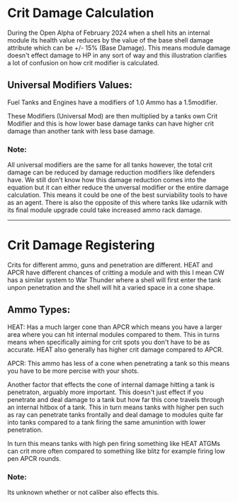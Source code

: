 # Crit Damage Calculation

During the Open Alpha of February 2024 when a shell hits an internal module its health value reduces by the value of the base shell damage attribute which can be +/- 15% (Base Damage). This means module damage doesn't effect damage to HP in any sort of way and this illustration clarifies a lot of confusion on how crit modifier is calculated. 

## Universal Modifiers Values:
Fuel Tanks and Engines have a modifiers of 1.0 
Ammo has a 1.5modifier. 

These Modifiers (Universal Mod) are then multiplied by a tanks own Crit Modifier and this is how lower base damage tanks can have higher crit damage than another tank with less base damage. 

### Note:
All universal modifiers are the same for all tanks however, the total crit damage can be reduced by damage reduction modifiers like defenders have. We still don't know how this damage reduction comes into the equation but it can either reduce the unversal modifier or the entire damage calculation. This means it could be one of the best surviability tools to have as an agent. There is also the opposite of this where tanks like udarnik with its final module upgrade could take increased ammo rack damage. 

---
# Crit Damage Registering

Crits for different ammo, guns and penetration are different. HEAT and APCR have different chances of critting a module and with this I mean CW has a similar system to War Thunder where a shell will first enter the tank unpon penetration and the shell will hit a varied space in a cone shape.

## Ammo Types:
HEAT:
Has a much larger cone than APCR which means you have a larger area where you can hit internal modules compared to them. This in turns means when specifically aiming for crit spots you don't have to be as accurate. HEAT also generally has higher crit damage compared to APCR.

APCR:
This ammo has less of a cone when penetrating a tank so this means you have to be more percise with your shots.

Another factor that effects the cone of internal damage hitting a tank is penetraton, arguably more important. This doesn't just effect if you penetrate and deal damage to a tank but how far this cone travels through an internal hitbox of a tank. This in turn means tanks with higher pen such as ray can penetrate tanks frontally and deal damage to modules quite far into tanks compared to a tank firing the same amunintion with lower penetration.

In turn this means tanks with high pen firing something like HEAT ATGMs can crit more often compared to something like blitz for example firing low pen APCR rounds.

### Note: 
Its unknown whether or not caliber also effects this.
